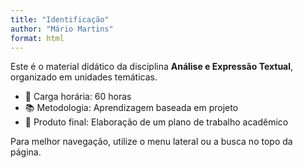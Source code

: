 ```yaml
---
title: "Identificação"
author: "Mário Martins"
format: html
---
```


Este é o material didático da disciplina **Análise e Expressão Textual**, organizado em unidades temáticas.

-   📅 Carga horária: 60 horas\
-   📚 Metodologia: Aprendizagem baseada em projeto\
-   📝 Produto final: Elaboração de um plano de trabalho acadêmico

::: callout-tip
Para melhor navegação, utilize o menu lateral ou a busca no topo da página.
:::

```{=html}
<script>
  if (location.protocol !== 'file:' && location.hostname !== 'localhost') {
    var senha = prompt("Digite a senha para acessar o conteúdo da aula:");
    if (senha !== "anete2025") {
      document.body.innerHTML = "<h1>Acesso negado</h1>";
    }
  }
</script>
```

````{=html}
<!--

````{=html}
## Cronograma das aulas (em constante atualização)

```r
#| echo: false
#| message: false
#| warning: false
library(googlesheets4)
library(knitr)

# Desativa a necessidade de autenticação para planilhas públicas
gs4_deauth()

# Link da planilha (apenas até /edit)
url <- "https://docs.google.com/spreadsheets/d/1C8iaK5cIXu5h20At5pnALHRMY-g716--GfRJEfmHf3M/edit"

# Lê a aba chamada "cronograma_anete"
cronograma <- read_sheet(url, sheet = "cronograma_anete")

# Exibe a tabela com legenda
kable(cronograma, caption = "Encontros")
```
-->
````
